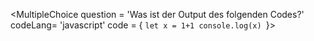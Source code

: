 



<MultipleChoice
question = 'Was ist der Output des folgenden Codes?'
codeLang= 'javascript'
code = {
`let x = 1+1
console.log(x)
`}>

<Answer
    correct
    text="1"
    explanation="Bruder willst du hardward scholarship?"
/>
<Answer
    text="0"
    explanation="lmao. nah u dumb as hell"
/>
</MultipleChoice>


